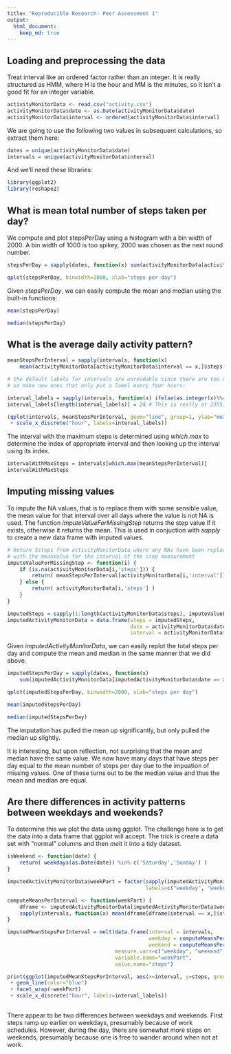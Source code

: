 ```yaml
---
title: "Reproducible Research: Peer Assessment 1"
output: 
  html_document:
    keep_md: true
---
```



## Loading and preprocessing the data

Treat interval like an ordered factor rather than an integer. It is really structured as HMM, where H is the hour and MM is the
minutes, so it isn't a good fit for an integer variable.

```r
activityMonitorData <- read.csv("activity.csv")
activityMonitorData$date <- as.Date(activityMonitorData$date)
activityMonitorData$interval <- ordered(activityMonitorData$interval)
```

We are going to use the following two values in subsequent calculations, so extract them here:

```r
dates = unique(activityMonitorData$date)
intervals = unique(activityMonitorData$interval)
```

And we'll need these libraries:

```r
library(ggplot2)
library(reshape2)
```

## What is mean total number of steps taken per day?

We compute and plot stepsPerDay using a histogram with a bin width of 2000. A bin width of 1000 is too spikey, 2000 was 
chosen as the next round number. 


```r
stepsPerDay = sapply(dates, function(x) sum(activityMonitorData[activityMonitorData$date == x,]$steps, na.rm=TRUE))

qplot(stepsPerDay, binwidth=2000, xlab="steps per day")
```

Given  *stepsPerDay*, we can easily compute the mean and median using the built-in functions:

```r
mean(stepsPerDay)
```

```r
median(stepsPerDay)
```


## What is the average daily activity pattern?


```r

meanStepsPerInterval = sapply(intervals, function(x) 
    mean(activityMonitorData[activityMonitorData$interval == x,]$steps, na.rm=TRUE))

# the default labels for intervals are unreadable since there are too many in too small a space,
# so make new ones that only put a label every four hours:

interval_labels = sapply(intervals, function(x) ifelse(as.integer(x)%%48==1, (as.integer(x)-1)/12, ""))
interval_labels[length(interval_labels)] = 24 # This is really at 2355, but it makes things look better

(qplot(intervals, meanStepsPerInterval, geom="line", group=1, ylab="mean steps per interval")  
 + scale_x_discrete("hour", labels=interval_labels))
```

The interval with the maximum steps is determined using *which.max* to determine the 
index of appropriate interval and then looking up the interval using its index.

```r
intervalWithMaxSteps = intervals[which.max(meanStepsPerInterval)]
intervalWithMaxSteps
```


## Imputing missing values

To impute the NA values, that is to replace them with some sensible value, the mean value for that interval over all 
days where the value is not NA is used. The function *imputeValueForMissingStep* returns the step value if it exists, 
otherwise it returns the mean.  This is used in conjuction with *sapply* to create a new data frame with imputed values.

```r
# Return $steps from activityMonitorData where any NAs have been replaced
# with the meanValue for the interval of the step measurement
imputeValueForMissingStep <- function(i) {
    if (is.na(activityMonitorData[i,'steps'])) {
        return( meanStepsPerInterval[activityMonitorData[i,'interval']] )
    } else {
        return( activityMonitorData[i,'steps'] )
    }
}

imputedSteps = sapply(1:length(activityMonitorData$steps), imputeValueForMissingStep)
imputedActivityMonitorData = data.frame(steps = imputedSteps, 
                                        date = activityMonitorData$date, 
                                        interval = activityMonitorData$interval)
```

Given *imputedActivityMonitorData*, we can easily replot the total steps per day and compute the mean and median in the same manner
that we did above.


```r
imputedStepsPerDay = sapply(dates, function(x) 
    sum(imputedActivityMonitorData[imputedActivityMonitorData$date == x,]$steps, na.rm=TRUE))

qplot(imputedStepsPerDay, binwidth=2000, xlab="steps per day")
```

```r
mean(imputedStepsPerDay)
```

```r
median(imputedStepsPerDay)
```

The imputation has pulled the mean up significantly, but only pulled the median up slightly. 

It is interesting, but upon reflection, not surprising that the mean and median  have the same value. We now have 
many days that have steps per day equal to the mean number of steps per day due to the impuation of missing values. 
One of these turns out to be the median value and thus the mean and median are equal. 

## Are there differences in activity patterns between weekdays and weekends?

To determine this we plot the data using ggplot. The challenge here is to get the data into a data frame that ggplot will accept. 
The trick is create a data set with "normal" columns and then *melt* it into a tidy dataset.

```r
isWeekend <- function(date) {
    return( weekdays(as.Date(date)) %in% c('Saturday','Sunday') )
}

imputedActivityMonitorData$weekPart = factor(sapply(imputedActivityMonitorData$date, isWeekend), 
                                             labels=c("weekday", "weekend"))

computeMeansPerInterval <- function(weekPart) {
    dframe <- imputedActivityMonitorData[imputedActivityMonitorData$weekPart == weekPart,]
    sapply(intervals, function(x) mean(dframe[dframe$interval == x,]$steps))
}

imputedMeanStepsPerInterval = melt(data.frame(interval = intervals,
                                              weekday = computeMeansPerInterval("weekday"), 
                                              weekend = computeMeansPerInterval("weekend")),
                                   measure.vars=c("weekday", "weekend"), 
                                   variable.name="weekPart", 
                                   value.name="steps")
```

```r

print(ggplot(imputedMeanStepsPerInterval, aes(x=interval, y=steps, group=weekPart)) 
 + geom_line(color="blue") 
 + facet_wrap(~weekPart)
 + scale_x_discrete("hour", labels=interval_labels))
 
```

There appear to be two differences between weekdays and weekends. First steps ramp up earlier on weekdays, presumably because of
work schedules. However, during the day, there are somewhat more steps on weekends, presumably because one is free to wander 
around when not at work.